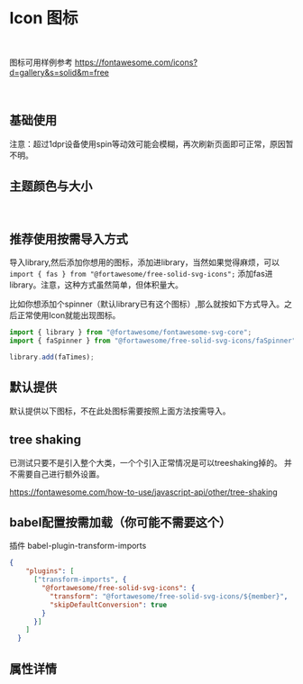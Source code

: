 
<Meta title='DISPLAY|Icon 图标' component={Icon} />

<br/>

# Icon 图标
<br/>

图标可用样例参考
https://fontawesome.com/icons?d=gallery&s=solid&m=free

<br/>

## 基础使用

注意：超过1dpr设备使用spin等动效可能会模糊，再次刷新页面即可正常，原因暂不明。

<Preview>
  <Story name='base' >
  <div>
<Icon icon='search' ></Icon>
<Icon icon='spinner' spin size='2x'></Icon>
<Icon icon='coffee' pulse size='2x'></Icon>
<Icon icon='spinner' flip='vertical' size='2x'></Icon>
<Icon icon='spinner' flip='both' size='2x'></Icon>
<Icon  icon="spinner" transform={{ rotate: 1 }} size='2x'></Icon>
<Icon icon="cog" pulse mask='circle'size='2x'></Icon>
  </div>
  </Story>
</Preview>


## 主题颜色与大小
<br/>

<Preview>
  <Story name='default' >
        <Icon icon='coffee' theme='danger' size='5x' ></Icon>
  </Story>
  <Story name='default2' >
        <Icon icon='ad' theme='primary' size='5x' ></Icon>
  </Story>
  <Story name='default3' >
        <Icon icon='address-book' theme='success' size='5x' ></Icon>
  </Story>
   <Story name='default4' >
        <Icon icon='anchor' theme='info' size='5x' ></Icon>
  </Story>
   <Story name='default5' >
        <Icon icon='arrow-left' theme='warning' size='5x' ></Icon>
  </Story>
</Preview>


## 推荐使用按需导入方式

导入library,然后添加你想用的图标，添加进library，当然如果觉得麻烦，可以`import { fas } from "@fortawesome/free-solid-svg-icons";`
添加fas进library。注意，这种方式虽然简单，但体积量大。

比如你想添加个spinner（默认library已有这个图标）,那么就按如下方式导入。之后正常使用Icon就能出现图标。

```jsx
import { library } from "@fortawesome/fontawesome-svg-core";
import { faSpinner } from "@fortawesome/free-solid-svg-icons/faSpinner"; // 注意结尾必须有，否则需要配按需加载或者靠treeShaking

library.add(faTimes);
```

## 默认提供 

默认提供以下图标，不在此处图标需要按照上面方法按需导入。

<Preview>
  <Story name='defaulticon' >
        <div>
<Icon icon='coffee' ></Icon>
<Icon icon='info-circle' ></Icon>
<Icon icon='spinner' ></Icon>
<Icon icon='ad' ></Icon>
<Icon icon='adress-book' ></Icon>
<Icon icon='anchor' ></Icon>
<Icon icon='arrow-left' ></Icon>
<Icon icon='arrow-down' ></Icon>
<Icon icon='arrow-right' ></Icon>
<Icon icon='arrow-up' ></Icon>
<Icon icon='question-circle' ></Icon>
<Icon icon='times' ></Icon>
<Icon icon='user' ></Icon>
<Icon icon='search' ></Icon>
<Icon icon='cog' ></Icon>
<Icon icon='circle' ></Icon>
<Icon icon='angle-down' ></Icon>
<Icon icon='angle-left' ></Icon>
<Icon icon='angle-right' ></Icon>
<Icon icon='angle-up' ></Icon>
<Icon icon='bell' ></Icon>
<Icon icon='times-circle' ></Icon>
<Icon icon='exclamation-circle' ></Icon>
<Icon icon='bookmark' ></Icon>
<Icon icon='check-circle' ></Icon>
<Icon icon='map-market-alt' ></Icon>
<Icon icon='atom' ></Icon>
<Icon icon='filter' ></Icon>
        </div>
  </Story>
</Preview>




## tree shaking

已测试只要不是引入整个大类，一个个引入正常情况是可以treeshaking掉的。
并不需要自己进行额外设置。

https://fontawesome.com/how-to-use/javascript-api/other/tree-shaking

## babel配置按需加载（你可能不需要这个）

插件
babel-plugin-transform-imports

```json
{
    "plugins": [
      ["transform-imports", {
        "@fortawesome/free-solid-svg-icons": {
          "transform": "@fortawesome/free-solid-svg-icons/${member}",
          "skipDefaultConversion": true
        }
      }]
    ]
  }
```

## 属性详情

<Props of={Icon} />
